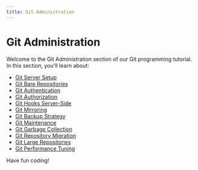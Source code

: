 ```yaml
---
title: Git Administration
---
```


# Git Administration

Welcome to the Git Administration section of our Git programming tutorial. In this section, you'll learn about:

- [Git Server Setup](./0-git-server-setup.mdx)
- [Git Bare Repositories](./1-git-bare-repositories.mdx)
- [Git Authentication](./2-git-authentication.mdx)
- [Git Authorization](./3-git-authorization.mdx)
- [Git Hooks Server-Side](./4-git-hooks-server-side.mdx)
- [Git Mirroring](./5-git-mirroring.mdx)
- [Git Backup Strategy](./6-git-backup-strategy.mdx)
- [Git Maintenance](./7-git-maintenance.mdx)
- [Git Garbage Collection](./8-git-garbage-collection.mdx)
- [Git Repository Migration](./9-git-repository-migration.mdx)
- [Git Large Repositories](./10-git-large-repositories.mdx)
- [Git Performance Tuning](./11-git-performance-tuning.mdx)

Have fun coding!